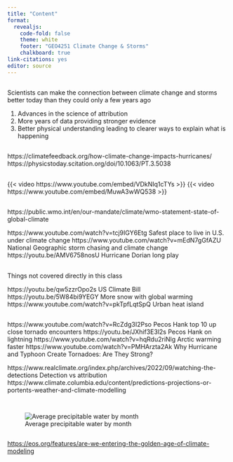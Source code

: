 ```yaml
---
title: "Content"
format: 
  revealjs:
    code-fold: false
    theme: white
    footer: "GEO4251 Climate Change & Storms"
    chalkboard: true
link-citations: yes
editor: source
---
```


##

Scientists can make the connection between climate change and storms better today than they could only a few years ago

1)  Advances in the science of attribution
2)  More years of data providing stronger evidence
3)  Better physical understanding leading to clearer ways to explain what is happening

## 

https://climatefeedback.org/how-climate-change-impacts-hurricanes/\
https://physicstoday.scitation.org/doi/10.1063/PT.3.5038

## 

{{< video https://www.youtube.com/embed/VDkNIq1cTYs >}} {{< video https://www.youtube.com/embed/MuwA3wWQ538 >}}

## 

https://public.wmo.int/en/our-mandate/climate/wmo-statement-state-of-global-climate

https://www.youtube.com/watch?v=tcj9IGY6Etg Safest place to live in U.S. under climate change
https://www.youtube.com/watch?v=mEdN7gGfAZU  National Geographic storm chasing and climate change
https://youtu.be/AMV6758nosU Hurricane Dorian long play

##

Things not covered directly in this class

https://youtu.be/qw5zzrOpo2s US Climate Bill
https://youtu.be/5W84bi9YEGY More snow with global warming
https://www.youtube.com/watch?v=pkTpfLqtSpQ  Urban heat island

## 

https://www.youtube.com/watch?v=RcZdg3I2Pso Pecos Hank top 10 up close tornado encounters
https://youtu.be/JXhif3E3l2s Pecos Hank on lightning
https://www.youtube.com/watch?v=hqRdu2riNlg Arctic warming faster
https://www.youtube.com/watch?v=PMHArzta2Ak Why Hurricane and Typhoon Create Tornadoes: Are They Strong?

https://www.realclimate.org/index.php/archives/2022/09/watching-the-detections Detection vs attribution https://www.climate.columbia.edu/content/predictions-projections-or-portents-weather-and-climate-modelling

## 

::: {.column width="100%"}
![Average precipitable water by month](figures/PWByMonth.png){fig-alt="Average precipitable water by month"}
:::

<https://eos.org/features/are-we-entering-the-golden-age-of-climate-modeling>
